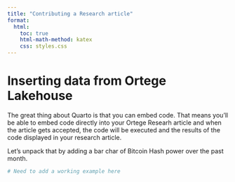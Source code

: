 ```yaml
---
title: "Contributing a Research article"
format:
  html:
    toc: true
    html-math-method: katex
    css: styles.css
---
```


# Inserting data from Ortege Lakehouse
The great thing about Quarto is that you can embed code. That means you'll be able to embed code directly into your Ortege Researh article and when the article gets accepted, the code will be executed and the results of the code displayed in your research article.

Let's unpack that by adding a bar char of Bitcoin Hash power over the past month.

```python
# Need to add a working example here
```
